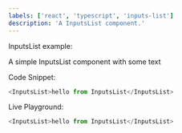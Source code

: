 ```yaml
---
labels: ['react', 'typescript', 'inputs-list']
description: 'A InputsList component.'
---
```



InputsList example:

A simple InputsList component with some text

Code Snippet:
```js
<InputsList>hello from InputsList</InputsList>
```


Live Playground:
```js live
<InputsList>hello from InputsList</InputsList>
```

